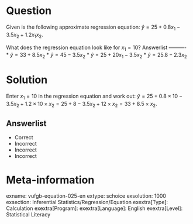 Question
========

Given is the following approximate regression equation: $\hat{y} = 25+0.8x_{1}-3.5x_{2}+1.2x_{1}x_{2}$.

What does the regression equation look like for $x_{1} = 10$? 
Answerlist
----------
* $\hat{y} = 33+8.5x_{2}$
* $\hat{y} = 45-3.5x_{2}$
* $\hat{y} = 25+20x_{1}-3.5x_{2}$
* $\hat{y} = 25.8-2.3x_{2}$

Solution
========

Enter $x_{1} = 10$ in the regression equation and work out: $\hat{y} = 25+0.8 \times 10-3.5x_{2}+1.2 \times 10 \times x_{2} = 25+8-3.5x_{2}+12 \times x_{2} = 33+8.5 \times x_{2}$.

Answerlist
----------
* Correct
* Incorrect
* Incorrect
* Incorrect

Meta-information
================
exname: vufgb-equation-025-en
extype: schoice
exsolution: 1000
exsection: Inferential Statistics/Regression/Equation
exextra[Type]: Calculation
exextra[Program]: 
exextra[Language]: English
exextra[Level]: Statistical Literacy
